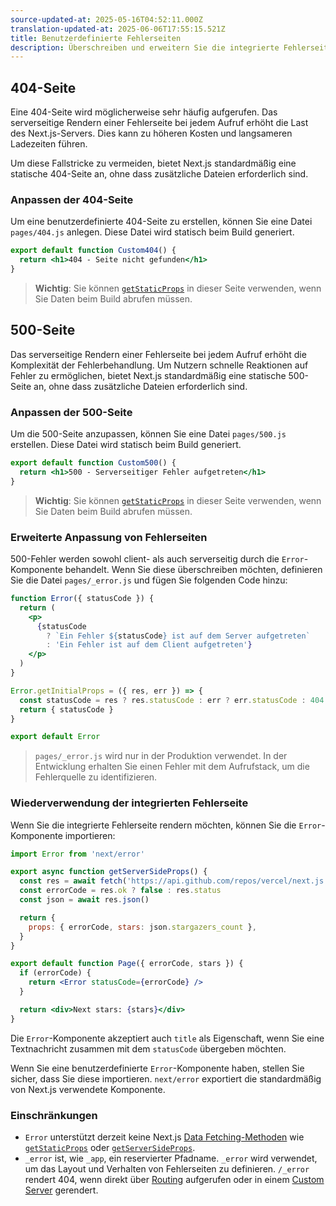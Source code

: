 ```yaml
---
source-updated-at: 2025-05-16T04:52:11.000Z
translation-updated-at: 2025-06-06T17:55:15.521Z
title: Benutzerdefinierte Fehlerseiten
description: Überschreiben und erweitern Sie die integrierte Fehlerseite, um benutzerdefinierte Fehler zu behandeln.
---
```


## 404-Seite

Eine 404-Seite wird möglicherweise sehr häufig aufgerufen. Das serverseitige Rendern einer Fehlerseite bei jedem Aufruf erhöht die Last des Next.js-Servers. Dies kann zu höheren Kosten und langsameren Ladezeiten führen.

Um diese Fallstricke zu vermeiden, bietet Next.js standardmäßig eine statische 404-Seite an, ohne dass zusätzliche Dateien erforderlich sind.

### Anpassen der 404-Seite

Um eine benutzerdefinierte 404-Seite zu erstellen, können Sie eine Datei `pages/404.js` anlegen. Diese Datei wird statisch beim Build generiert.

```jsx filename="pages/404.js"
export default function Custom404() {
  return <h1>404 - Seite nicht gefunden</h1>
}
```

> **Wichtig**: Sie können [`getStaticProps`](/docs/pages/building-your-application/data-fetching/get-static-props) in dieser Seite verwenden, wenn Sie Daten beim Build abrufen müssen.

## 500-Seite

Das serverseitige Rendern einer Fehlerseite bei jedem Aufruf erhöht die Komplexität der Fehlerbehandlung. Um Nutzern schnelle Reaktionen auf Fehler zu ermöglichen, bietet Next.js standardmäßig eine statische 500-Seite an, ohne dass zusätzliche Dateien erforderlich sind.

### Anpassen der 500-Seite

Um die 500-Seite anzupassen, können Sie eine Datei `pages/500.js` erstellen. Diese Datei wird statisch beim Build generiert.

```jsx filename="pages/500.js"
export default function Custom500() {
  return <h1>500 - Serverseitiger Fehler aufgetreten</h1>
}
```

> **Wichtig**: Sie können [`getStaticProps`](/docs/pages/building-your-application/data-fetching/get-static-props) in dieser Seite verwenden, wenn Sie Daten beim Build abrufen müssen.

### Erweiterte Anpassung von Fehlerseiten

500-Fehler werden sowohl client- als auch serverseitig durch die `Error`-Komponente behandelt. Wenn Sie diese überschreiben möchten, definieren Sie die Datei `pages/_error.js` und fügen Sie folgenden Code hinzu:

```jsx
function Error({ statusCode }) {
  return (
    <p>
      {statusCode
        ? `Ein Fehler ${statusCode} ist auf dem Server aufgetreten`
        : 'Ein Fehler ist auf dem Client aufgetreten'}
    </p>
  )
}

Error.getInitialProps = ({ res, err }) => {
  const statusCode = res ? res.statusCode : err ? err.statusCode : 404
  return { statusCode }
}

export default Error
```

> `pages/_error.js` wird nur in der Produktion verwendet. In der Entwicklung erhalten Sie einen Fehler mit dem Aufrufstack, um die Fehlerquelle zu identifizieren.

### Wiederverwendung der integrierten Fehlerseite

Wenn Sie die integrierte Fehlerseite rendern möchten, können Sie die `Error`-Komponente importieren:

```jsx
import Error from 'next/error'

export async function getServerSideProps() {
  const res = await fetch('https://api.github.com/repos/vercel/next.js')
  const errorCode = res.ok ? false : res.status
  const json = await res.json()

  return {
    props: { errorCode, stars: json.stargazers_count },
  }
}

export default function Page({ errorCode, stars }) {
  if (errorCode) {
    return <Error statusCode={errorCode} />
  }

  return <div>Next stars: {stars}</div>
}
```

Die `Error`-Komponente akzeptiert auch `title` als Eigenschaft, wenn Sie eine Textnachricht zusammen mit dem `statusCode` übergeben möchten.

Wenn Sie eine benutzerdefinierte `Error`-Komponente haben, stellen Sie sicher, dass Sie diese importieren. `next/error` exportiert die standardmäßig von Next.js verwendete Komponente.

### Einschränkungen

- `Error` unterstützt derzeit keine Next.js [Data Fetching-Methoden](/docs/pages/building-your-application/data-fetching) wie [`getStaticProps`](/docs/pages/building-your-application/data-fetching/get-static-props) oder [`getServerSideProps`](/docs/pages/building-your-application/data-fetching/get-server-side-props).
- `_error` ist, wie `_app`, ein reservierter Pfadname. `_error` wird verwendet, um das Layout und Verhalten von Fehlerseiten zu definieren. `/_error` rendert 404, wenn direkt über [Routing](/docs/pages/building-your-application/routing) aufgerufen oder in einem [Custom Server](/docs/pages/building-your-application/configuring/custom-server) gerendert.